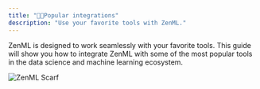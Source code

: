 ```yaml
---
title: "👨‍🎤Popular integrations"
description: "Use your favorite tools with ZenML."
---
```


ZenML is designed to work seamlessly with your favorite tools. This guide will show you how to integrate ZenML with some of the most popular tools in the data science and machine learning ecosystem.

![ZenML Scarf](/images/how-to)